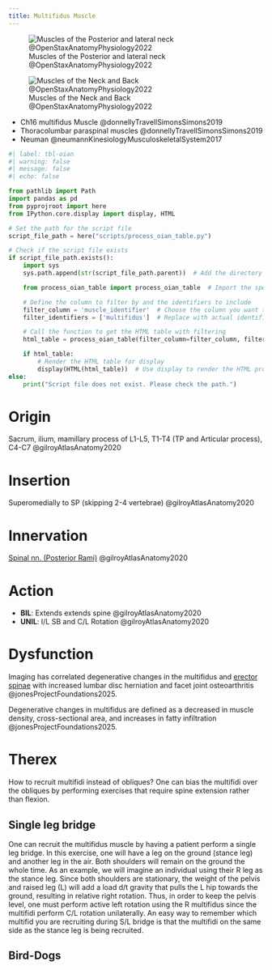 ```yaml
---
title: Multifidus Muscle
---
```



![Muscles of the Posterior and lateral neck @OpenStaxAnatomyPhysiology2022](/The Archive/Images/OpenStax Anatomy and Physiology 2e/fig11.14 Posterior and Lateral Views of the Neck.jpeg){#fig-openstax-fig11.14}

![Muscles of the Neck and Back @OpenStaxAnatomyPhysiology2022](/The Archive/Images/OpenStax Anatomy and Physiology 2e/fig11.15 Muscles of the Neck and Back.jpeg){#fig-openstax-fig11.15}


::: {.callout title="Reading list"}

- Ch16 multifidus Muscle @donnellyTravellSimonsSimons2019
- Thoracolumbar paraspinal muscles @donnellyTravellSimonsSimons2019
- Neuman @neumannKinesiologyMusculoskeletalSystem2017

:::

```python
#| label: tbl-oian
#| warning: false
#| message: false
#| echo: false

from pathlib import Path
import pandas as pd
from pyprojroot import here
from IPython.core.display import display, HTML

# Set the path for the script file
script_file_path = here("scripts/process_oian_table.py")

# Check if the script file exists
if script_file_path.exists():
    import sys
    sys.path.append(str(script_file_path.parent))  # Add the directory of the script to the system path

    from process_oian_table import process_oian_table  # Import the specific function

    # Define the column to filter by and the identifiers to include
    filter_column = 'muscle_identifier'  # Choose the column you want to filter by
    filter_identifiers = ['multifidus']  # Replace with actual identifiers you want to include

    # Call the function to get the HTML table with filtering
    html_table = process_oian_table(filter_column=filter_column, filter_identifiers=filter_identifiers)

    if html_table:
        # Render the HTML table for display
        display(HTML(html_table))  # Use display to render the HTML properly
else:
    print("Script file does not exist. Please check the path.")

```


# Origin {#origin}
Sacrum, ilium, mamillary process of L1-L5, T1-T4 (TP and Articular process), C4-C7 @gilroyAtlasAnatomy2020

# Insertion {#insertion} 
Superomedially to SP (skipping 2-4 vertebrae) @gilroyAtlasAnatomy2020

# Innervation {#innervation}
[Spinal nn. (Posterior Rami)]({{< var ref-spinal-nerves.path >}}) @gilroyAtlasAnatomy2020

# Action {#action}

- **BIL**: Extends extends spine @gilroyAtlasAnatomy2020
- **UNIL**: I/L SB and C/L Rotation @gilroyAtlasAnatomy2020


# Dysfunction

Imaging has correlated degenerative changes in the multifidus and [erector spinae]({{< var ref-erector-spinae.path >}}) with increased lumbar disc herniation and facet joint osteoarthritis @jonesProjectFoundations2025.

::: {.callout-note}
Degenerative changes in multifidus are defined as a decreased in muscle density, cross-sectional area, and increases in fatty infiltration @jonesProjectFoundations2025.
:::

# Therex
How to recruit multifidi instead of obliques?
One can bias the multifidi over the obliques by performing exercises that require spine extension rather than flexion.

## Single leg bridge
One can recruit the multifidus muscle by having a patient perform a single leg bridge. In this exercise, one will have a leg on the ground (stance leg) and another leg in the air. Both shoulders will remain on the ground the whole time. As an example, we will imagine an individual using their R leg as the stance leg. Since both shoulders are stationary, the weight of the pelvis and raised leg (L) will add a load d/t gravity that pulls the L hip towards the ground, resulting in relative right rotation. Thus, in order to keep the pelvis level, one must perform active left rotation using the R multifidus since the multifidi perform C/L rotation unilaterally. An easy way to remember which multifid you are recruiting during S/L bridge is that the multifidi on the same side as the stance leg is being recruited.


## Bird-Dogs
